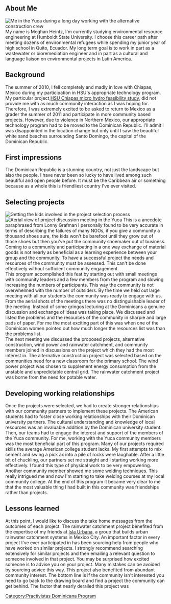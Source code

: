 ==About Me==
[[Image:YucaMe.jpg|thumb|left|
Me in the Yuca during a long day working with the alternative construction crew]]
My name is Meghan Heintz, I'm currently studying environmental resource engineering at Humboldt State University. I choose this career path after meeting dozens of environmental refugees while spending my junior year of high school in Quito, Ecuador. My long term goal is to work in part as a wastewater or bioremediation engineer and in part as a cultural and language liaison on environmental projects in Latin America.

==Background==
The summer of 2010, I fell completely and madly in love with Chiapas, Mexico during my participation in HSU's appropriate technology program. My particular project,[[HSU Chiapas micro hydro feasibility study]], did not provide me with as much community interaction as I was hoping for. Therefore, I was extremely excited to be asked to return to Mexico as a grader the summer of 2011 and participate in more community based projects. However, due to violence in Northern Mexico, our appropriate technology program had to be moved to the Dominican Republic. I'll admit I was disappointed in the location change but only until I saw the beautiful white sand beaches surrounding Santo Domingo, the capital of the Dominican Republic.
==First impressions==
The Dominican Republic is a stunning country, not just the landscape but also the people. I have never been so lucky to have lived among such beautiful and open people before. It must be the Caribbean air or something because as a whole this is friendliest country I've ever visited. 
==Selecting projects==
[[Image:Yucakids.jpg|thumb|right|Getting the kids involved in the project selection process]]
[[Image:Yucameet.jpg|thumb|left|Aerial view of project discussion meeting in the Yuca]]
This is a anecdote paraphrased from Lonny Grafman I personally found to be very accurate in terms of describing the failures of many NGOs, if you give a community a thousand shoes sure, the kids won't be barefoot until they grow out of those shoes but then you've put the community shoemaker out of business. Coming to a community and participating in a one way exchange of material goods is not nearly as beneficial as a learning experience between your group and the community. To have a successful project the needs and resources of the community must be assessed. This can't be done effectively without sufficient community engagement. 
<br />
This program accomplished this feat by starting out with small meetings with community leaders and a few members from the program and slowing increasing the numbers of participants. This way the community is not overwhelmed with the number of outsiders. By the time we held out large meeting with all our students the community was ready to engage with us. From the aerial shots of the meetings there was no distinguishable leader of the meeting. Instead of some gringos lecturing at the Dominicans a genuine discussion and exchange of ideas was taking place. We discussed and listed the problems and the resources of the community in sharpie and large pads of paper. For me the most exciting part of this was when one of the Dominican women pointed out how much longer the resources list was than the problems list. 
<br />
The next meeting we discussed the proposed projects, alternative construction, wind power and rainwater catchment, and community members joined in discussions on the project which they had the most interest in.  The alternative construction project was selected based on the communities need for a new classroom for the primary school. The wind power project was chosen to supplement energy consumption from the unstable and unpredictable central grid. The rainwater catchment project was borne from the need for potable water.

==Developing working relationships==
Once the projects were selected, we had to create stronger relationships with our community partners to implement these projects. The American students had to foster close working relationships with their Dominican university partners. The cultural understanding and knowledge of local resources was an invaluable addition by the Dominican university student. Then, our teams had to engage the interest and support of the members of the Yuca community. For me, working with the Yuca community members was the most beneficial part of this program. Many of our projects required skills the average American college student lacks. My first attempts to mix cement and swing a pick ax into a pile of rocks were laughable. After a little bit of chuckling, our partners set me straight and I starting working more effectively. I found this type of physical work to be very empowering. Another community member showed me some welding techniques. This really intrigued me and now I'm starting to take welding courses at my local community college. At the end of this program it became very clear to me that the most valuable thing I had built in this community was friendships rather than projects.  

==Lessons learned==
At this point, I would like to discuss the take home messages from the outcomes of each project. The rainwater catchment project benefited from the expertise of my friends at [[Isla Urbana]], a group that builds urban rainwater catchment systems in Mexico City. An important factor in every project I've ever participated in has been sourcing help from people who have worked on similar projects. I strongly recommend searching extensively for similar projects and then emailing a relevant question to someone involved in that project. You may be surprised how excited someone is to advise you on your project. Many mistakes can be avoided by sourcing advice this way. This project also benefited from abundant community interest. The bottom line is if the community isn't interested you need to go back to the drawing board and find a project the community can get behind. The factor that nearly derailed this project was 
[[Category:Practivistas Dominicana Program]]
